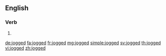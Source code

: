 ==English==

===Verb===
{{head|en|verb form}}

# {{en-past of|jog}}

[[de:jogged]]
[[fa:jogged]]
[[fr:jogged]]
[[mg:jogged]]
[[simple:jogged]]
[[sv:jogged]]
[[th:jogged]]
[[vi:jogged]]
[[zh:jogged]]